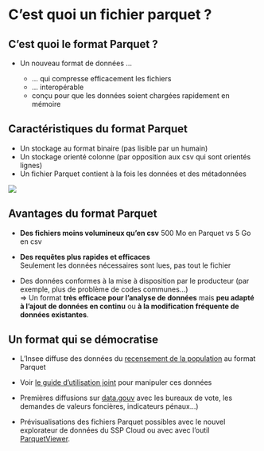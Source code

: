 # C'est quoi un fichier parquet ? {.backgroundTitre}

## C'est quoi le format Parquet ?

-   Un nouveau format de données ...

    -   ... qui compresse efficacement les fichiers
    -   ... interopérable
    -   conçu pour que les données soient chargées rapidement en mémoire

## Caractéristiques du format Parquet

-   Un stockage au format binaire (pas lisible par un humain)\
-   Un stockage orienté colonne (par opposition aux csv qui sont orientés lignes)\
-   Un fichier Parquet contient à la fois les données et des métadonnées

![](img/schema_parquet.png)

## Avantages du format Parquet

- **Des fichiers moins volumineux qu’en csv** 
500 Mo en Parquet vs 5 Go en csv  

- **Des requêtes plus rapides et efficaces**  
Seulement les données nécessaires sont lues, pas tout le fichier  

- Des données conformes à la mise à disposition par le producteur (par exemple, plus de problème de codes communes…)  
=> Un format **très efficace pour l’analyse de données** mais **peu adapté à l’ajout de données en continu** ou **à la modification fréquente de données existantes**.  

## Un format qui se démocratise

- L’Insee diffuse des données du [recensement de la population](https://www.insee.fr/fr/statistiques/7637890#consulter-sommaire) au format Parquet  

- Voir [le guide d'utilisation joint](https://ssphub.netlify.app/post/parquetrp/) pour manipuler ces données

- Premières diffusions sur [data.gouv](https://www.data.gouv.fr/fr/) avec les bureaux de vote, les demandes de valeurs foncières, indicateurs pénaux…)  

- Prévisualisations des fichiers Parquet possibles avec le nouvel explorateur de données du SSP Cloud ou avec avec l’outil [ParquetViewer](https://github.com/mukunku/ParquetViewer).


